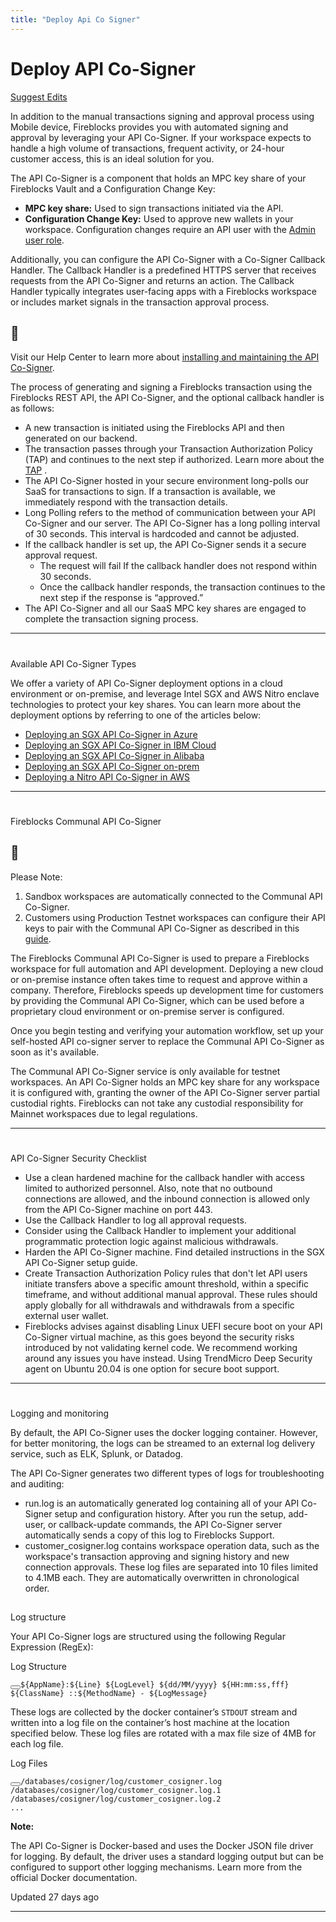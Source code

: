 ```yaml
---
title: "Deploy Api Co Signer"
---
```

  
  # Deploy API Co-Signer

[Suggest Edits](/edit/deploy-api-co-signer)

In addition to the manual transactions signing and approval process using Mobile device, Fireblocks provides you with automated signing and approval by leveraging your API Co-Signer. If your workspace expects to handle a high volume of transactions, frequent activity, or 24-hour customer access, this is an ideal solution for you.

The API Co-Signer is a component that holds an MPC key share of your Fireblocks Vault and a Configuration Change Key:

*   **MPC key share:** Used to sign transactions initiated via the API.
*   **Configuration Change Key:** Used to approve new wallets in your workspace. Configuration changes require an API user with the [Admin user role](https://support.fireblocks.io/hc/en-us/articles/360012832959-User-roles).

Additionally, you can configure the API Co-Signer with a Co-Signer Callback Handler. The Callback Handler is a predefined HTTPS server that receives requests from the API Co-Signer and returns an action. The Callback Handler typically integrates user-facing apps with a Fireblocks workspace or includes market signals in the transaction approval process.

  
<Info>

## 📘

Visit our Help Center to learn more about [installing and maintaining the API Co-Signer](https://support.fireblocks.io/hc/en-us/articles/11976323578780-SGX-API-Co-Signer-Prerequisites).



</Info>  

The process of generating and signing a Fireblocks transaction using the Fireblocks REST API, the API Co-Signer, and the optional callback handler is as follows:

*   A new transaction is initiated using the Fireblocks API and then generated on our backend.
*   The transaction passes through your Transaction Authorization Policy (TAP) and continues to the next step if authorized. Learn more about the [TAP](/docs/set-transaction-authorization-policy) .
*   The API Co-Signer hosted in your secure environment long-polls our SaaS for transactions to sign. If a transaction is available, we immediately respond with the transaction details.
*   Long Polling refers to the method of communication between your API Co-Signer and our server. The API Co-Signer has a long polling interval of 30 seconds. This interval is hardcoded and cannot be adjusted.
*   If the callback handler is set up, the API Co-Signer sends it a secure approval request.
    *   The request will fail If the callback handler does not respond within 30 seconds.
    *   Once the callback handler responds, the transaction continues to the next step if the response is “approved.”
*   The API Co-Signer and all our SaaS MPC key shares are engaged to complete the transaction signing process.

* * *

# 

Available API Co-Signer Types

[](#available-api-co-signer-types)

We offer a variety of API Co-Signer deployment options in a cloud environment or on-premise, and leverage Intel SGX and AWS Nitro enclave technologies to protect your key shares. You can learn more about the deployment options by referring to one of the articles below:

*   [Deploying an SGX API Co-Signer in Azure](https://support.fireblocks.io/hc/en-us/articles/10996227455132-Configuring-an-Azure-Confidential-Compute-VM-server-for-the-API-Co-Signer)
*   [Deploying an SGX API Co-Signer in IBM Cloud](https://support.fireblocks.io/hc/en-us/articles/10996829061532-Configuring-an-IBM-Cloud-server-for-the-API-Co-Signer)
*   [Deploying an SGX API Co-Signer in Alibaba](https://support.fireblocks.io/hc/en-us/articles/11005661660956-Configuring-an-Alibaba-Security-enhanced-server-for-the-API-co-signer)
*   [Deploying an SGX API Co-Signer on-prem](https://support.fireblocks.io/hc/en-us/articles/11005275193756-Configuring-an-On-Prem-server-for-the-API-Co-Signer)
*   [Deploying a Nitro API Co-Signer in AWS](https://support.fireblocks.io/hc/en-us/articles/10707064797980-AWS-Nitro-API-Co-Signer-Setup)

  

* * *

# 

Fireblocks Communal API Co-Signer

[](#fireblocks-communal-api-co-signer)

  
<Info>

## 📘

Please Note:

1.  Sandbox workspaces are automatically connected to the Communal API Co-Signer.
2.  Customers using Production Testnet workspaces can configure their API keys to pair with the Communal API Co-Signer as described in this [guide](https://support.fireblocks.io/hc/en-us/articles/4625706934300-Fireblocks-Communal-API-Co-Signer).

</Info>  

The Fireblocks Communal API Co-Signer is used to prepare a Fireblocks workspace for full automation and API development. Deploying a new cloud or on-premise instance often takes time to request and approve within a company. Therefore, Fireblocks speeds up development time for customers by providing the Communal API Co-Signer, which can be used before a proprietary cloud environment or on-premise server is configured.

Once you begin testing and verifying your automation workflow, set up your self-hosted API co-signer server to replace the Communal API Co-Signer as soon as it's available.

The Communal API Co-Signer service is only available for testnet workspaces. An API Co-Signer holds an MPC key share for any workspace it is configured with, granting the owner of the API Co-Signer server partial custodial rights. Fireblocks can not take any custodial responsibility for Mainnet workspaces due to legal regulations.

  

* * *

  

# 

API Co-Signer Security Checklist

[](#api-co-signer-security-checklist)

*   Use a clean hardened machine for the callback handler with access limited to authorized personnel. Also, note that no outbound connections are allowed, and the inbound connection is allowed only from the API Co-Signer machine on port 443.
*   Use the Callback Handler to log all approval requests.
*   Consider using the Callback Handler to implement your additional programmatic protection logic against malicious withdrawals.
*   Harden the API Co-Signer machine. Find detailed instructions in the SGX API Co-Signer setup guide.
*   Create Transaction Authorization Policy rules that don't let API users initiate transfers above a specific amount threshold, within a specific timeframe, and without additional manual approval. These rules should apply globally for all withdrawals and withdrawals from a specific external user wallet.
*   Fireblocks advises against disabling Linux UEFI secure boot on your API Co-Signer virtual machine, as this goes beyond the security risks introduced by not validating kernel code. We recommend working around any issues you have instead. Using TrendMicro Deep Security agent on Ubuntu 20.04 is one option for secure boot support.

  

* * *

# 

Logging and monitoring

[](#logging-and-monitoring)

By default, the API Co-Signer uses the docker logging container. However, for better monitoring, the logs can be streamed to an external log delivery service, such as ELK, Splunk, or Datadog.

The API Co-Signer generates two different types of logs for troubleshooting and auditing:

*   run.log is an automatically generated log containing all of your API Co-Signer setup and configuration history. After you run the setup, add-user, or callback-update commands, the API Co-Signer server automatically sends a copy of this log to Fireblocks Support.
*   customer\_cosigner.log contains workspace operation data, such as the workspace's transaction approving and signing history and new connection approvals. These log files are separated into 10 files limited to 4.1MB each. They are automatically overwritten in chronological order.

## 

Log structure

[](#log-structure)

Your API Co-Signer logs are structured using the following Regular Expression (RegEx):

Log Structure

<pre><button aria-label="Copy Code" class="rdmd-code-copy fa"></button><code class="rdmd-code lang-css theme-light" data-lang="css" name="Log Structure" tabindex="0">${AppName}:${Line} ${LogLevel} ${dd/MM/yyyy} ${HH:mm:ss,fff} ${ClassName} ::${MethodName} - ${LogMessage}
</code></pre>

These logs are collected by the docker container’s `STDOUT` stream and written into a log file on the container’s host machine at the location specified below. These log files are rotated with a max file size of 4MB for each log file.

Log Files

<pre><button aria-label="Copy Code" class="rdmd-code-copy fa"></button><code class="rdmd-code lang-css theme-light" data-lang="css" name="Log Files" tabindex="0">/databases/cosigner/log/customer_cosigner.log  
/databases/cosigner/log/customer_cosigner.log.1  
/databases/cosigner/log/customer_cosigner.log.2  
...
</code></pre>

**Note:**

The API Co-Signer is Docker-based and uses the Docker JSON file driver for logging. By default, the driver uses a standard logging output but can be configured to support other logging mechanisms. Learn more from the official Docker documentation.

Updated 27 days ago

* * *